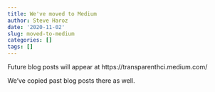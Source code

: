 ```yaml
---
title: We've moved to Medium
author: Steve Haroz
date: '2020-11-02'
slug: moved-to-medium
categories: []
tags: []
---
```


Future blog posts will appear at https://transparenthci.medium.com/

We've copied past blog posts there as well.
